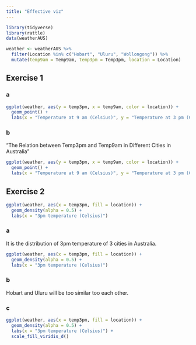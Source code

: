 ```yaml
---
title: "Effective viz"
---
```


```r
library(tidyverse)
library(rattle)
data(weatherAUS)
```

```r
weather <- weatherAUS %>% 
  filter(Location %in% c("Hobart", "Uluru", "Wollongong")) %>% 
  mutate(temp9am = Temp9am, temp3pm = Temp3pm, location = Location) 
```


## Exercise 1
### a
```r
ggplot(weather, aes(y = temp3pm, x = temp9am, color = location)) + 
  geom_point() + 
  labs(x = "Temperature at 9 am (Celsius)", y = "Temperature at 3 pm (Celsius)", title = "The Relation between Temp3pm and Temp9am in Different Cities in Australia", color = "Location")  
```


### b
"The Relation between Temp3pm and Temp9am in Different Cities in Australia"
```r
ggplot(weather, aes(y = temp3pm, x = temp9am, color = location)) + 
  geom_point() + 
  labs(x = "Temperature at 9 am (Celsius)", y = "Temperature at 3 pm (Celsius)", color = "Location")  
```


## Exercise 2

```r
ggplot(weather, aes(x = temp3pm, fill = location)) + 
  geom_density(alpha = 0.5) + 
  labs(x = "3pm temperature (Celsius)")  
```

### a
It is the distribution of 3pm temperature of 3 cities in Australia.

```r
ggplot(weather, aes(x = temp3pm, fill = location)) + 
  geom_density(alpha = 0.5) + 
  labs(x = "3pm temperature (Celsius)")  
```

### b
Hobart and Uluru will be too similar too each other.

### c
```r
ggplot(weather, aes(x = temp3pm, fill = location)) + 
  geom_density(alpha = 0.5) + 
  labs(x = "3pm temperature (Celsius)") + 
  scale_fill_viridis_d()    
```


























